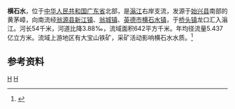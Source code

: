 {{Infobox River
  | river_name      = 横石水
  | image_name      =
  | image_size      = 
  | caption         = 
  | origin          = [[广东省|广东省]][[始兴县|始兴县]][[隘子镇|隘子镇]]黄茅嶂
  | mouth           = 广东省[[英德市|英德市]][[桥头镇_(英德市)|桥头镇]]龙口[[滃江|滃江]]{{coord|24|17|03|N|113|47|59.9|E}}
  | basin_countries = 广东省始兴县、翁源县、英德市
  | length          = 54 km
  | elevation       = 
  | mouth_elevation = 
  | discharge       = 
  | watershed       = 642 km<sup>2</sup>
}}
'''横石水'''，位于[[中华人民共和国|中华人民共和国]][[广东省|广东省]]北部，是[[滃江|滃江]]右岸支流，发源于[[始兴县|始兴县]]南部的黄茅嶂，向南流经[[翁源县|翁源县]][[新江镇_(翁源县)|新江镇]]、[[翁城镇|翁城镇]]、[[英德市|英德市]][[横石水镇|横石水镇]]，于[[桥头镇_(英德市)|桥头镇]]龙口汇入滃江。河长54千米，河道比降3.88‰，流域面积642平方千米。年均径流量5.437亿立方米。流域上游地区有大宝山铁矿，采矿活动影响横石水水质。<ref name="中国河湖大典">{{cite book zh |author=《[[中国河湖大典|中国河湖大典]]》编纂委员会 |title=《中国河湖大典·珠江卷》 |format=M |edition=1 |location=北京 |publisher=中国水利水电出版社 |date=2013年1月 |pages=239页 |id= ISBN 978-7-5170-0561-2}}</ref>

==参考资料==
{{reflist}}
[[Category:北江水系|H]]
[[Category:广东河流|H]]